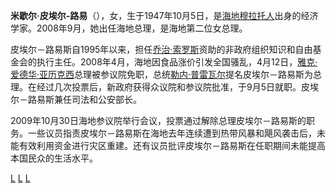 '''米歇尔·皮埃尔-路易'''（{{lang-fr|Michèle Pierre-Louis}}），女，生于1947年10月5日，是[[海地穆拉托人|海地穆拉托人]]出身的经济学家。2008年9月，她出任海地总理，是海地第二位女总理。

皮埃尔－路易斯自1995年以来，担任[[乔治·索罗斯|乔治·索罗斯]]资助的非政府组织知识和自由基金会的执行主任。2008年4月，海地因食品涨价引发全国骚乱，4月12日，[[雅克·爱德华·亚历克西|雅克·爱德华·亚历克西]]总理被参议院免职，总统[[勒内·普雷瓦尔|勒内·普雷瓦尔]]提名皮埃尔－路易斯为总理。在经过几次投票后，新政府获得众议院和参议院批准，于9月5日就职。皮埃尔－路易斯兼任司法和公安部长。

2009年10月30日海地参议院举行会议，投票通过解除总理皮埃尔－路易斯的职务。一些议员指责皮埃尔－路易斯在海地去年连续遭到热带风暴和飓风袭击后，未能有效利用资金进行灾区重建。还有议员批评皮埃尔－路易斯在任职期间未能提高本国民众的生活水平。

{{start box}}
{{succession box|[[雅克·爱德华·亚历克西|雅克·爱德华·亚历克西]]|{{tsl|fr|Jean-Max Bellerive|让-马克斯·贝勒里夫|贝勒里夫}}|[[海地总理|海地总理]]|2008年-2009年}}
{{end box}}
{{海地总理}}
{{America-poli-bio-stub}}
[[Category:1947年出生|L]]
[[Category:海地总理|L]]
[[Category:皇后學院校友|L]]